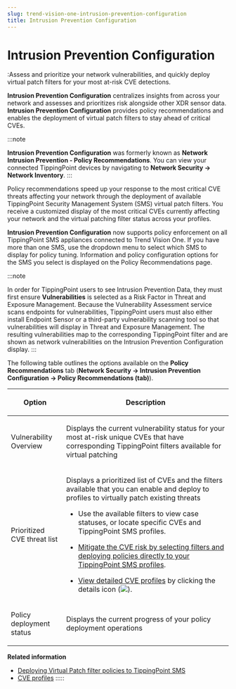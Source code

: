 ```yaml
---
slug: trend-vision-one-intrusion-prevention-configuration
title: Intrusion Prevention Configuration
---
```

# Intrusion Prevention Configuration

:Assess and prioritize your network vulnerabilities, and quickly deploy virtual patch filters for your most at-risk CVE detections.

**Intrusion Prevention Configuration** centralizes insights from across your network and assesses and prioritizes risk alongside other XDR sensor data. **Intrusion Prevention Configuration** provides policy recommendations and enables the deployment of virtual patch filters to stay ahead of critical CVEs.

:::note

**Intrusion Prevention Configuration** was formerly known as **Network Intrusion Prevention - Policy Recommendations**. You can view your connected TippingPoint devices by navigating to **Network Security → Network Inventory**.
:::

Policy recommendations speed up your response to the most critical CVE threats affecting your network through the deployment of available TippingPoint Security Management System (SMS) virtual patch filters. You receive a customized display of the most critical CVEs currently affecting your network and the virtual patching filter status across your profiles.

**Intrusion Prevention Configuration** now supports policy enforcement on all TippingPoint SMS appliances connected to Trend Vision One. If you have more than one SMS, use the dropdown menu to select which SMS to display for policy tuning. Information and policy configuration options for the SMS you select is displayed on the Policy Recommendations page.

:::note

In order for TippingPoint users to see Intrusion Prevention Data, they must first ensure **Vulnerabilities** is selected as a Risk Factor in Threat and Exposure Management. Because the Vulnerability Assessment service scans endpoints for vulnerabilities, TippingPoint users must also either install Endpoint Sensor or a third-party vulnerability scanning tool so that vulnerabilities will display in Threat and Exposure Management. The resulting vulnerabilities map to the corresponding TippingPoint filter and are shown as network vulnerabilities on the Intrusion Prevention Configuration display.
:::

The following table outlines the options available on the **Policy Recommendations** tab (**Network Security → Intrusion Prevention Configuration → Policy Recommendations (tab)**).

<table>
<colgroup>
<col style="width: 25%" />
<col style="width: 75%" />
</colgroup>
<thead>
<tr>
<th><p>Option</p></th>
<th><p>Description</p></th>
</tr>
</thead>
<tbody>
<tr>
<td><p>Vulnerability Overview</p></td>
<td><p>Displays the current vulnerability status for your most at-risk unique CVEs that have corresponding TippingPoint filters available for virtual patching</p></td>
</tr>
<tr>
<td><p>Prioritized CVE threat list</p></td>
<td><p>Displays a prioritized list of CVEs and the filters available that you can enable and deploy to profiles to virtually patch existing threats</p>
<ul>
<li><p>Use the available filters to view case statuses, or locate specific CVEs and TippingPoint SMS profiles.</p></li>
<li><p><a href="trend-vision-one-deploy-virtual-patch-filters-sms">Mitigate the CVE risk by selecting filters and deploying policies directly to your TippingPoint SMS profiles</a>.</p></li>
<li><p><a href="trend-vision-one-cve-profile-assessment">View detailed CVE profiles</a> by clicking the details icon (<img src="./images/cveDetails=20221104130808.webp" />).</p></li>
</ul></td>
</tr>
<tr>
<td><p>Policy deployment status</p></td>
<td><p>Displays the current progress of your policy deployment operations</p></td>
</tr>
</tbody>
</table>

**Related information**

- [Deploying Virtual Patch filter policies to TippingPoint SMS](deploy-virtual-patch-filters-sms.md "Mitigate your CVE risks directly from the Network Security app by setting and deploying filter policies on TippingPoint SMS profiles.")
- [CVE profiles](cve-profile-assessment.md "View important information regarding a specific CVE detected in your environment and any associated prevention and detection rules available from your integrated products.")
:::::

